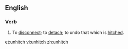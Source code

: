 ==English==
===Verb===
{{en-verb|unhitch|es}}
# To [[disconnect]]; to [[detach]]; to undo that which is [[hitch]]ed.

[[et:unhitch]]
[[vi:unhitch]]
[[zh:unhitch]]